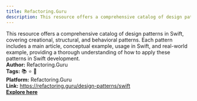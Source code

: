 ```yaml
---
title: Refactoring.Guru
description: This resource offers a comprehensive catalog of design patterns in Swift, covering creational, structural, and behavioral patterns. Each pattern includes a main article, conceptual example, usage in Swift, and real-world example, providing a thorough understanding of how to apply these patterns in Swift development.
---
```


This resource offers a comprehensive catalog of design patterns in Swift, covering creational, structural, and behavioral patterns. Each pattern includes a main article, conceptual example, usage in Swift, and real-world example, providing a thorough understanding of how to apply these patterns in Swift development.  
**Author:** Refactoring.Guru  
**Tags:** 📚 ⭐ 🚀  
**Platform:** Refactoring.Guru  
**Link:** https://refactoring.guru/design-patterns/swift  
[**Explore here**](https://refactoring.guru/design-patterns/swift)  
